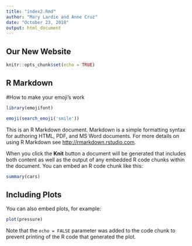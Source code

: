 ```yaml
---
title: "index2.Rmd"
author: "Mary Lardie and Anne Cruz"
date: "October 23, 2018"
output: html_document
---
```

## Our New Website

```r
knitr::opts_chunk$set(echo = TRUE)
```

## R Markdown

#How to make your emoji's work


```r

library(emojifont)

emoji(search_emoji('smile'))
```


This is an R Markdown document. Markdown is a simple formatting syntax for authoring HTML, PDF, and MS Word documents. For more details on using R Markdown see <http://rmarkdown.rstudio.com>.

When you click the **Knit** button a document will be generated that includes both content as well as the output of any embedded R code chunks within the document. You can embed an R code chunk like this:

```r
summary(cars)
```

## Including Plots

You can also embed plots, for example:

```r
plot(pressure)
```

Note that the `echo = FALSE` parameter was added to the code chunk to prevent printing of the R code that generated the plot.
